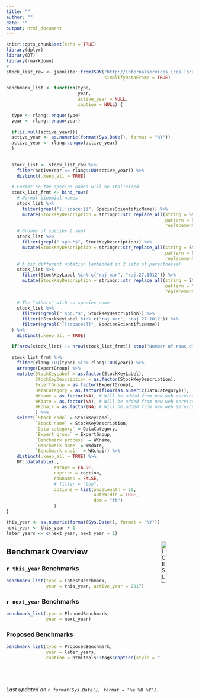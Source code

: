 ```yaml
---
title: ""
author: ""
date: ""
output: html_document
---
```


```r
knitr::opts_chunk$set(echo = TRUE)
library(dplyr)
library(DT)
library(rmarkdown)
# 
stock_list_raw <- jsonlite::fromJSON("http://internalservices.ices.local:60/api/SDInternalDWs",
                                     simplifyDataFrame = TRUE)

benchmark_list <- function(type,
                           year,
                           active_year = NULL,
                           caption = NULL) {

  type <- rlang::enquo(type)
  year <- rlang::enquo(year)
  
  if(is.null(active_year)){
  active_year <- as.numeric(format(Sys.Date(), format = "%Y"))
  active_year <- rlang::enquo(active_year)
  } 
  
  
  stock_list <- stock_list_raw %>% 
    filter(ActiveYear == rlang::UQ(active_year)) %>% 
    distinct(.keep_all = TRUE)
  
  # Format so the species names will be italicized
  stock_list_frmt <- bind_rows(
    # Normal binomial names
    stock_list %>%
      filter(grepl("[[:space:]]", SpeciesScientificName)) %>%
      mutate(StockKeyDescription = stringr::str_replace_all(string = StockKeyDescription,
                                                            pattern = SpeciesScientificName,
                                                            replacement = paste0("<em>", SpeciesScientificName, "</em>"))),
    # Groups of species (.spp)
    stock_list %>%
      filter(grepl(" spp.*$", StockKeyDescription)) %>%
      mutate(StockKeyDescription = stringr::str_replace_all(string = StockKeyDescription,
                                                            pattern = SpeciesScientificName,
                                                            replacement = paste0("<em>", SpeciesScientificName, "</em>"))),
    # A bit different notation (embedded in 2 sets of parentheses)
    stock_list %>%
      filter(StockKeyLabel %in% c("raj-mar", "raj.27.1012")) %>%
      mutate(StockKeyDescription = stringr::str_replace_all(string = StockKeyDescription,
                                                            pattern = "Raja clavata",
                                                            replacement = "<em>Raja clavata</em>")),
    
    # The "others" with no species name
    stock_list %>%
      filter(!grepl(" spp.*$", StockKeyDescription)) %>%
      filter(!StockKeyLabel %in% c("raj-mar", "raj.27.1012")) %>%
      filter(!grepl("[[:space:]]", SpeciesScientificName))
  ) %>% 
    distinct(.keep_all = TRUE)

  if(nrow(stock_list) != nrow(stock_list_frmt)) stop("Number of rows different when formatting")
  
  stock_list_frmt %>% 
    filter(rlang::UQ(type) %in% rlang::UQ(year)) %>% 
    arrange(ExpertGroup) %>% 
    mutate(StockKeyLabel = as.factor(StockKeyLabel),
           StockKeyDescription = as.factor(StockKeyDescription),
           ExpertGroup = as.factor(ExpertGroup),
           DataCategory = as.factor(floor(as.numeric(DataCategory))),
           WKname = as.factor(NA), # Will be added from new web service
           WKdate = as.factor(NA), # Will be added from new web service
           WKchair = as.factor(NA) # Will be added from new web service
           ) %>% 
    select(`Stock code` = StockKeyLabel,
           `Stock name` = StockKeyDescription,
           `Data category` = DataCategory,
           `Expert group` = ExpertGroup,
           `Benchmark process` = WKname,
           `Benchmark date` = WKdate,
           `Benchmark chair` = WKchair) %>% 
    distinct(.keep_all = TRUE) %>% 
    DT::datatable(.,
                  escape = FALSE,
                  caption = caption,
                  rownames = FALSE,
                  # filter = "top",
                  options = list(pageLength = 20,
                                 autoWidth = TRUE,
                                 dom = "ft")
                  )
}

this_year <- as.numeric(format(Sys.Date(), format = "%Y"))
next_year <- this_year + 1
later_years <- c(next_year, next_year + 1)

```

[<img align="right" alt="ICES Logo" width="17%" height="17%" src="http://ices.dk/_layouts/15/1033/images/icesimg/iceslogo.png">](http://ices.dk)

## Benchmark Overview {.tabset .tabset-fade}

### `r this_year` Benchmarks
```r

benchmark_list(type = LatestBenchmark,
               year = this_year, active_year = 2017)
```

### `r next_year` Benchmarks
```r

benchmark_list(type = PlannedBenchmark,
               year = next_year)

```

### Proposed Benchmarks
```r

benchmark_list(type = ProposedBenchmark,
               year = later_years,
               caption = htmltools::tags$caption(style = "caption-side: bottom; text-align: center;",
                                                           htmltools::em("Proposed benchmarks have been requested by an 
                                                                   Assessment Working Group but have not yet been agreed upon by ACOM.")))

```

#
_Last updated on `r format(Sys.Date(), format = "%e %B %Y")`._
